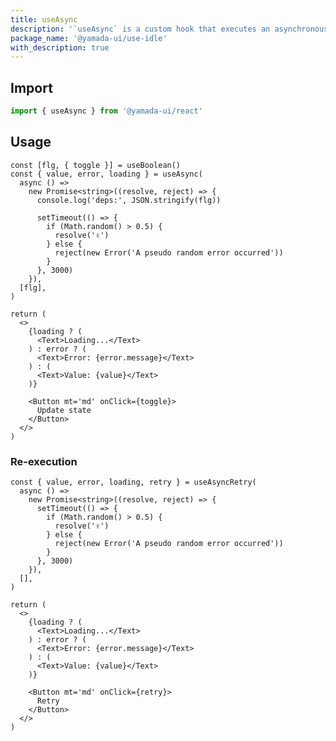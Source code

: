 ```yaml
---
title: useAsync
description: '`useAsync` is a custom hook that executes an asynchronous function and tracks its state.'
package_name: '@yamada-ui/use-idle'
with_description: true
---
```


## Import

```ts
import { useAsync } from '@yamada-ui/react'
```

## Usage

```tsx functional=true
const [flg, { toggle }] = useBoolean()
const { value, error, loading } = useAsync(
  async () =>
    new Promise<string>((resolve, reject) => {
      console.log('deps:', JSON.stringify(flg))

      setTimeout(() => {
        if (Math.random() > 0.5) {
          resolve('✌️')
        } else {
          reject(new Error('A pseudo random error occurred'))
        }
      }, 3000)
    }),
  [flg],
)

return (
  <>
    {loading ? (
      <Text>Loading...</Text>
    ) : error ? (
      <Text>Error: {error.message}</Text>
    ) : (
      <Text>Value: {value}</Text>
    )}

    <Button mt='md' onClick={toggle}>
      Update state
    </Button>
  </>
)
```

### Re-execution

```tsx functional=true
const { value, error, loading, retry } = useAsyncRetry(
  async () =>
    new Promise<string>((resolve, reject) => {
      setTimeout(() => {
        if (Math.random() > 0.5) {
          resolve('✌️')
        } else {
          reject(new Error('A pseudo random error occurred'))
        }
      }, 3000)
    }),
  [],
)

return (
  <>
    {loading ? (
      <Text>Loading...</Text>
    ) : error ? (
      <Text>Error: {error.message}</Text>
    ) : (
      <Text>Value: {value}</Text>
    )}

    <Button mt='md' onClick={retry}>
      Retry
    </Button>
  </>
)
```
